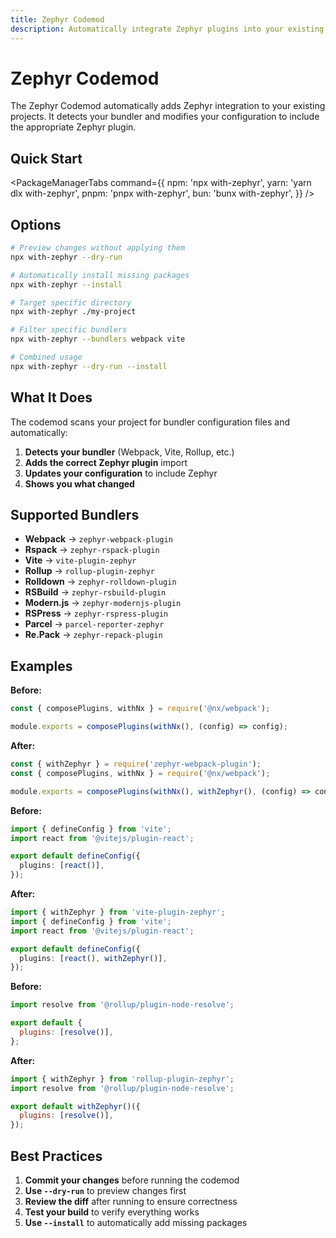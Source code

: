 ```yaml
---
title: Zephyr Codemod
description: Automatically integrate Zephyr plugins into your existing bundler configurations
---
```



# Zephyr Codemod

The Zephyr Codemod automatically adds Zephyr integration to your existing projects. It detects your bundler and modifies your configuration to include the appropriate Zephyr plugin.

## Quick Start

<PackageManagerTabs
  command={{
    npm: 'npx with-zephyr',
    yarn: 'yarn dlx with-zephyr',
    pnpm: 'pnpx with-zephyr',
    bun: 'bunx with-zephyr',
  }}
/>

## Options

```bash
# Preview changes without applying them
npx with-zephyr --dry-run

# Automatically install missing packages
npx with-zephyr --install

# Target specific directory
npx with-zephyr ./my-project

# Filter specific bundlers
npx with-zephyr --bundlers webpack vite

# Combined usage
npx with-zephyr --dry-run --install
```

## What It Does

The codemod scans your project for bundler configuration files and automatically:

1. **Detects your bundler** (Webpack, Vite, Rollup, etc.)
2. **Adds the correct Zephyr plugin** import
3. **Updates your configuration** to include Zephyr
4. **Shows you what changed**

## Supported Bundlers

- **Webpack** → `zephyr-webpack-plugin`
- **Rspack** → `zephyr-rspack-plugin`
- **Vite** → `vite-plugin-zephyr`
- **Rollup** → `rollup-plugin-zephyr`
- **Rolldown** → `zephyr-rolldown-plugin`
- **RSBuild** → `zephyr-rsbuild-plugin`
- **Modern.js** → `zephyr-modernjs-plugin`
- **RSPress** → `zephyr-rspress-plugin`
- **Parcel** → `parcel-reporter-zephyr`
- **Re.Pack** → `zephyr-repack-plugin`

## Examples

<Tabs>
<Tab label="Webpack">

**Before:**

```javascript
const { composePlugins, withNx } = require('@nx/webpack');

module.exports = composePlugins(withNx(), (config) => config);
```

**After:**

```javascript
const { withZephyr } = require('zephyr-webpack-plugin');
const { composePlugins, withNx } = require('@nx/webpack');

module.exports = composePlugins(withNx(), withZephyr(), (config) => config);
```

</Tab>
<Tab label="Vite">

**Before:**

```typescript
import { defineConfig } from 'vite';
import react from '@vitejs/plugin-react';

export default defineConfig({
  plugins: [react()],
});
```

**After:**

```typescript
import { withZephyr } from 'vite-plugin-zephyr';
import { defineConfig } from 'vite';
import react from '@vitejs/plugin-react';

export default defineConfig({
  plugins: [react(), withZephyr()],
});
```

</Tab>
<Tab label="Rollup">

**Before:**

```javascript
import resolve from '@rollup/plugin-node-resolve';

export default {
  plugins: [resolve()],
};
```

**After:**

```javascript
import { withZephyr } from 'rollup-plugin-zephyr';
import resolve from '@rollup/plugin-node-resolve';

export default withZephyr()({
  plugins: [resolve()],
});
```

</Tab>
</Tabs>

## Best Practices

1. **Commit your changes** before running the codemod
2. **Use `--dry-run`** to preview changes first
3. **Review the diff** after running to ensure correctness
4. **Test your build** to verify everything works
5. **Use `--install`** to automatically add missing packages
